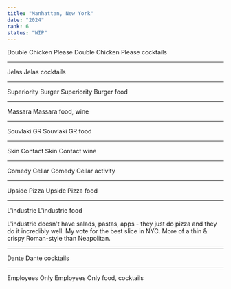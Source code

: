 ```yaml
---
title: "Manhattan, New York"
date: "2024"
rank: 6
status: "WIP"
---
```


Double Chicken Please
Double Chicken Please
cocktails

---

Jelas
Jelas
cocktails

---

Superiority Burger
Superiority Burger
food

---

Massara
Massara
food, wine

---

Souvlaki GR
Souvlaki GR
food

---

Skin Contact
Skin Contact
wine

---

Comedy Cellar
Comedy Cellar
activity

---

Upside Pizza
Upside Pizza
food

---

L'industrie 
L'industrie 
food

L'industrie doesn't have salads, pastas, apps - they just do pizza and they do it incredibly well. My vote for the best slice in NYC. More of a thin & crispy Roman-style than Neapolitan.

---

Dante
Dante
cocktails

---

Employees Only
Employees Only
food, cocktails